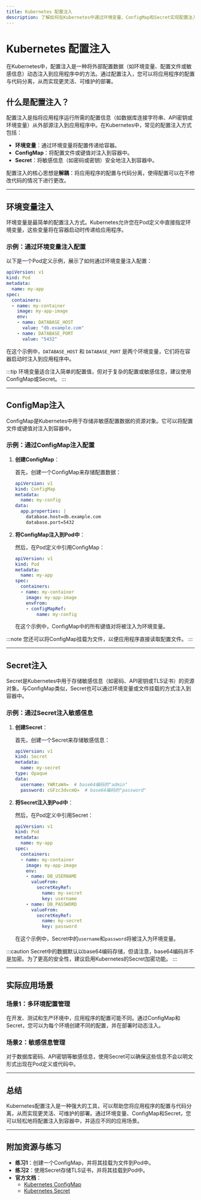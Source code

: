 ```yaml
---
title: Kubernetes 配置注入
description: 了解如何在Kubernetes中通过环境变量、ConfigMap和Secret实现配置注入，并掌握其实际应用场景。
---
```


# Kubernetes 配置注入

在Kubernetes中，配置注入是一种将外部配置数据（如环境变量、配置文件或敏感信息）动态注入到应用程序中的方法。通过配置注入，您可以将应用程序的配置与代码分离，从而实现更灵活、可维护的部署。

## 什么是配置注入？

配置注入是指将应用程序运行所需的配置信息（如数据库连接字符串、API密钥或环境变量）从外部源注入到应用程序中。在Kubernetes中，常见的配置注入方式包括：

- **环境变量**：通过环境变量将配置传递给容器。
- **ConfigMap**：将配置文件或键值对注入到容器中。
- **Secret**：将敏感信息（如密码或密钥）安全地注入到容器中。

配置注入的核心思想是**解耦**：将应用程序的配置与代码分离，使得配置可以在不修改代码的情况下进行更改。

---

## 环境变量注入

环境变量是最简单的配置注入方式。Kubernetes允许您在Pod定义中直接指定环境变量，这些变量将在容器启动时传递给应用程序。

### 示例：通过环境变量注入配置

以下是一个Pod定义示例，展示了如何通过环境变量注入配置：

```yaml
apiVersion: v1
kind: Pod
metadata:
  name: my-app
spec:
  containers:
  - name: my-container
    image: my-app-image
    env:
    - name: DATABASE_HOST
      value: "db.example.com"
    - name: DATABASE_PORT
      value: "5432"
```

在这个示例中，`DATABASE_HOST` 和 `DATABASE_PORT` 是两个环境变量，它们将在容器启动时注入到应用程序中。

:::tip
环境变量适合注入简单的配置值，但对于复杂的配置或敏感信息，建议使用ConfigMap或Secret。
:::

---

## ConfigMap注入

ConfigMap是Kubernetes中用于存储非敏感配置数据的资源对象。它可以将配置文件或键值对注入到容器中。

### 示例：通过ConfigMap注入配置

1. **创建ConfigMap**：

   首先，创建一个ConfigMap来存储配置数据：

   ```yaml
   apiVersion: v1
   kind: ConfigMap
   metadata:
     name: my-config
   data:
     app.properties: |
       database.host=db.example.com
       database.port=5432
   ```

2. **将ConfigMap注入到Pod中**：

   然后，在Pod定义中引用ConfigMap：

   ```yaml
   apiVersion: v1
   kind: Pod
   metadata:
     name: my-app
   spec:
     containers:
     - name: my-container
       image: my-app-image
       envFrom:
       - configMapRef:
           name: my-config
   ```

   在这个示例中，ConfigMap中的所有键值对将被注入为环境变量。

:::note
您还可以将ConfigMap挂载为文件，以便应用程序直接读取配置文件。
:::

---

## Secret注入

Secret是Kubernetes中用于存储敏感信息（如密码、API密钥或TLS证书）的资源对象。与ConfigMap类似，Secret也可以通过环境变量或文件挂载的方式注入到容器中。

### 示例：通过Secret注入敏感信息

1. **创建Secret**：

   首先，创建一个Secret来存储敏感信息：

   ```yaml
   apiVersion: v1
   kind: Secret
   metadata:
     name: my-secret
   type: Opaque
   data:
     username: YWRtaW4=  # base64编码的"admin"
     password: cGFzc3dvcmQ=  # base64编码的"password"
   ```

2. **将Secret注入到Pod中**：

   然后，在Pod定义中引用Secret：

   ```yaml
   apiVersion: v1
   kind: Pod
   metadata:
     name: my-app
   spec:
     containers:
     - name: my-container
       image: my-app-image
       env:
       - name: DB_USERNAME
         valueFrom:
           secretKeyRef:
             name: my-secret
             key: username
       - name: DB_PASSWORD
         valueFrom:
           secretKeyRef:
             name: my-secret
             key: password
   ```

   在这个示例中，Secret中的`username`和`password`将被注入为环境变量。

:::caution
Secret中的数据默认以base64编码存储，但请注意，base64编码并不是加密。为了更高的安全性，建议启用Kubernetes的Secret加密功能。
:::

---

## 实际应用场景

### 场景1：多环境配置管理

在开发、测试和生产环境中，应用程序的配置可能不同。通过ConfigMap和Secret，您可以为每个环境创建不同的配置，并在部署时动态注入。

### 场景2：敏感信息管理

对于数据库密码、API密钥等敏感信息，使用Secret可以确保这些信息不会以明文形式出现在Pod定义或代码中。

---

## 总结

Kubernetes配置注入是一种强大的工具，可以帮助您将应用程序的配置与代码分离，从而实现更灵活、可维护的部署。通过环境变量、ConfigMap和Secret，您可以轻松地将配置注入到容器中，并适应不同的应用场景。

---

## 附加资源与练习

- **练习1**：创建一个ConfigMap，并将其挂载为文件到Pod中。
- **练习2**：使用Secret存储TLS证书，并将其挂载到Pod中。
- **官方文档**：
  - [Kubernetes ConfigMap](https://kubernetes.io/docs/concepts/configuration/configmap/)
  - [Kubernetes Secret](https://kubernetes.io/docs/concepts/configuration/secret/)